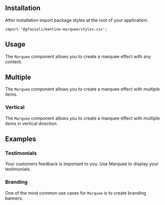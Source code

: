 
## Installation

<InstallScript packages="@gfazioli/mantine-marquee" />

After installation import package styles at the root of your application:

```tsx
import '@gfazioli/mantine-marquee/styles.css';
```

## Usage

The `Marquee` component allows you to create a marquee effect with any content.


<Demo data={demos.configurator} />

## Multiple

The `Marquee` component allows you to create a marquee effect with multiple items.

<Demo data={demos.multiple} />

### Vertical

The `Marquee` component allows you to create a marquee effect with multiple items in vertical direction.

<Demo data={demos.multipleVertical} />

## Examples

### Testimonials

Your customers feedback is important to you. Use Marquee to display your testimonials.

<Demo data={demos.feedbacks} />

### Branding

One of the most common use cases for `Marquee` is to create branding banners.

<Demo data={demos.example} />


